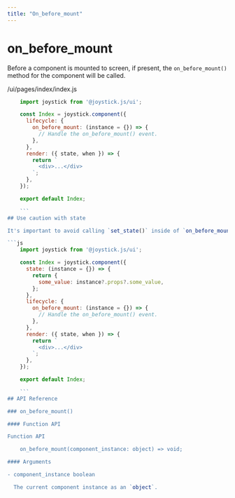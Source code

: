 ```yaml
---
title: "On_before_mount"
---
```


# on_before_mount

Before a component is mounted to screen, if present, the `on_before_mount()` method for the component will be called.

/ui/pages/index/index.js

```js
    import joystick from '@joystick.js/ui';

    const Index = joystick.component({
      lifecycle: {
        on_before_mount: (instance = {}) => {
          // Handle the on_before_mount() event.
        },
      },
      render: ({ state, when }) => {
        return `
          <div>...</div>
        `;
      },
    });

    export default Index;

    ```
## Use caution with state

It's important to avoid calling `set_state()` inside of `on_before_mount()` to copy props or other values over to state as it can cause unwanted rendering bugs. Instead, set your default `state` value to a function and map the props from the `instance` passed to that function over to state.

```js
    import joystick from '@joystick.js/ui';

    const Index = joystick.component({
      state: (instance = {}) => {
        return {
          some_value: instance?.props?.some_value,
        };
      },
      lifecycle: {
        on_before_mount: (instance = {}) => {
          // Handle the on_before_mount() event.
        },
      },
      render: ({ state, when }) => {
        return `
          <div>...</div>
        `;
      },
    });

    export default Index;

    ```
## API Reference

### on_before_mount()

#### Function API

Function API

    on_before_mount(component_instance: object) => void;

#### Arguments

- component_instance boolean

  The current component instance as an `object`.

